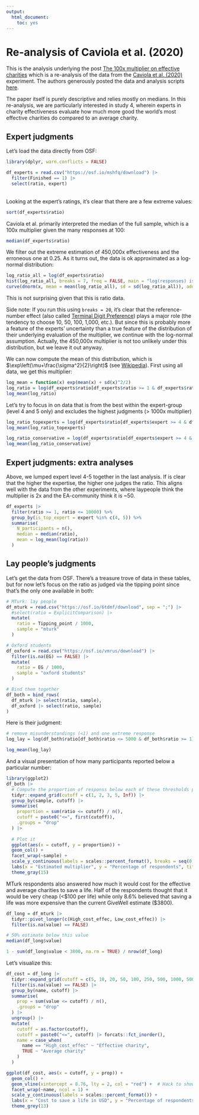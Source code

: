 ```yaml
---
output: 
  html_document: 
    toc: yes
---
```


```{=html}
<style type="text/css">
.main-container {
  max-width: 700px !important;
  margin-left: auto;
  margin-right: auto;
}
</style>
```
# Re-analysis of Caviola et al. (2020)

This is the analysis underlying the post [The 100x multiplier on effective charities](https://docs.google.com/document/d/1KmfrVB5ZkFBgss1047nhes5R-bwLDFe8Qx5NnLwU8XE/edit?usp=sharing) which is a re-analysis of the data from the [Caviola et al. (2020)](http://journal.sjdm.org/20/200504/jdm200504.pdf) experiment. The authors generously posted the data and analysis scripts [here](https://osf.io/k4zfr/).

The paper itself is purely descriptive and relies mostly on medians. In this re-analysis, we are particularly interested in study 4, wherein experts in charity effectiveness evaluate how much more good the world's most effective charities do compared to an average charity.

## Expert judgments

Let's load the data directly from OSF:

```r
library(dplyr, warn.conflicts = FALSE)

df_experts = read.csv("https://osf.io/mshfq/download") |>
  filter(Finished == 1) |>
  select(ratio, expert)
```

\
Looking at the expert's ratings, it's clear that there are a few extreme values:

```r
sort(df_experts$ratio)
```

Caviola et al. primarily interpreted the median of the full sample, which is a 100x multiplier given the many responses at 100:

```r
median(df_experts$ratio)
```

We filter out the extreme estimation of 450,000x effectiveness and the erroneous one at 0.25. As it turns out, the data is ok approximated as a log-normal distribution:

```r
log_ratio_all = log(df_experts$ratio)
hist(log_ratio_all, breaks = 7, freq = FALSE, main = "log(responses) is normally distributed", ylim = c(0, 0.2))
curve(dnorm(x, mean = mean(log_ratio_all), sd = sd(log_ratio_all)), add = TRUE, lwd = 2)
```

This is not surprising given that this is ratio data.

Side note: If you run this using `breaks = 20`, it's clear that the reference-number effect (also called [Terminal Digit Preference](https://en.wikipedia.org/wiki/Terminal_digit_preference)) plays a major role (the tendency to choose 10, 50, 100, 1,000, etc.). But since this is probably more a feature of the experts' uncertainty than a true feature of the distribution of their underlying evaluation of the multiplier, we continue with the log-normal assumption. Actually, the 450,000x multiplier is not too unlikely under this distribution, but we leave it out anyway.

We can now compute the mean of this distribution, which is $\exp\left(\mu+\frac{\sigma^2}{2}\right)$ (see [Wikipedia](https://en.wikipedia.org/wiki/Log-normal_distribution)). First using all data, we get this multiplier:

```r
log_mean = function(x) exp(mean(x) + sd(x)^2/2)
log_ratio = log(df_experts$ratio[df_experts$ratio >= 1 & df_experts$ratio <= 10000])
log_mean(log_ratio)
```

Let's try to focus in on data that is from the best within the expert-group (level 4 and 5 only) and excludes the highest judgments (\> 1000x multiplier)

```r
log_ratio_topexperts = log(df_experts$ratio[df_experts$expert >= 4 & df_experts$ratio >= 1 & df_experts$ratio <= 10000])
log_mean(log_ratio_topexperts)

log_ratio_conservative = log(df_experts$ratio[df_experts$expert >= 4 & df_experts$ratio >= 1 & df_experts$ratio <= 1000])
log_mean(log_ratio_conservative)
```

## Expert judgments: extra analyses

Above, we lumped expert level 4-5 together in the last analysis. If is clear that the higher the expertise, the higher one judges the ratio. This aligns well with the data from the other experiments, where laypeople think the multiplier is 2x and the EA-community think it is \~50.

```r
df_experts |>
  filter(ratio >= 1, ratio <= 10000) %>%
  group_by(is_top_expert = expert %in% c(4, 5)) %>%
  summarise(
    N_participants = n(),
    median = median(ratio),
    mean = log_mean(log(ratio))
  )

```

## Lay people's judgments

Let's get the data from OSF. There's a treasure trove of data in these tables, but for now let's focus on the ratio as judged via the tipping point since that's the only one available in both:

```r
# MTurk: lay people
df_mturk = read.csv("https://osf.io/6tdmf/download", sep = ";") |>
  #select(ratio = ExplicitComparison) |>
  mutate(
    ratio = Tipping_point / 1000,
    sample = "mturk"
  )

# Oxford students
df_oxford = read.csv("https://osf.io/vmrus/download") |>
  filter(is.na(EG) == FALSE) |>
  mutate(
    ratio = EG / 1000,
    sample = "oxford students"
  )

# Bind them together
df_both = bind_rows(
  df_mturk |> select(ratio, sample), 
  df_oxford |> select(ratio, sample)
)
```

Here is their judgment:

```r
# remove misunderstandings (<1) and one extreme response
log_lay = log(df_both$ratio[df_both$ratio <= 5000 & df_both$ratio >= 1])

log_mean(log_lay)
```

And a visual presentation of how many participants reported below a particular number:

```r
library(ggplot2)
df_both |>
  # Compute the proportion of responss below each of these thresholds per group
  tidyr::expand_grid(cutoff = c(1, 2, 3, 5, Inf)) |>
  group_by(sample, cutoff) |>
  summarise(
    proportion = sum(ratio <= cutoff) / n(),
    cutoff = paste0("<=", first(cutoff)),
    .groups = "drop"
  ) |>
  
  # Plot it
  ggplot(aes(x = cutoff, y = proportion)) +
  geom_col() +
  facet_wrap(~sample) +
  scale_y_continuous(labels = scales::percent_format(), breaks = seq(0, 1, 0.2)) +
  labs(x = "Estimated multiplier", y = "Percentage of respondents", title = "Public perception of effectiveness") +
  theme_gray(15)
```

MTurk respondents also answered how much it would cost for the effective and average charities to save a life. Half of the respondents thought that it would be very cheap (\<\$100 per life) while only 8.6% believed that saving a life was more expensive than the current GiveWell estimate (\$3800).

```r
df_long = df_mturk |>
  tidyr::pivot_longer(c(High_cost_effec, Low_cost_effec)) |>
  filter(is.na(value) == FALSE)

# 50% estimate below this value
median(df_long$value)

1 - sum(df_long$value < 3800, na.rm = TRUE) / nrow(df_long)

```

Let's visualize this:

```r
df_cost = df_long |>
  tidyr::expand_grid(cutoff = c(5, 10, 20, 50, 100, 250, 500, 1000, 5000, Inf)) |>
  filter(is.na(value) == FALSE) |>
  group_by(name, cutoff) |>
  summarise(
    prop = sum(value <= cutoff) / n(),
    .groups = "drop"
  ) |>
  ungroup() |>
  mutate(
    cutoff = as.factor(cutoff),
    cutoff = paste0("<=", cutoff) |> forcats::fct_inorder(),
    name = case_when(
      name == "High_cost_effec" ~ "Effective charity",
      TRUE ~ "Average charity"
    )
  )

ggplot(df_cost, aes(x = cutoff, y = prop)) + 
  geom_col() + 
  geom_vline(xintercept = 8.76, lty = 2, col = "red") +  # Hack to show around $3800
  facet_wrap(~name, ncol = 1) + 
  scale_y_continuous(labels = scales::percent_format()) + 
  labs(x = "Cost to save a life in USD", y = "Percentage of respondents", title = "MTurk: How much does it cost to save a statistical life?", subtitle = "The red line is the current GiveWell estimate ($3800)") + 
  theme_grey(13)
```
